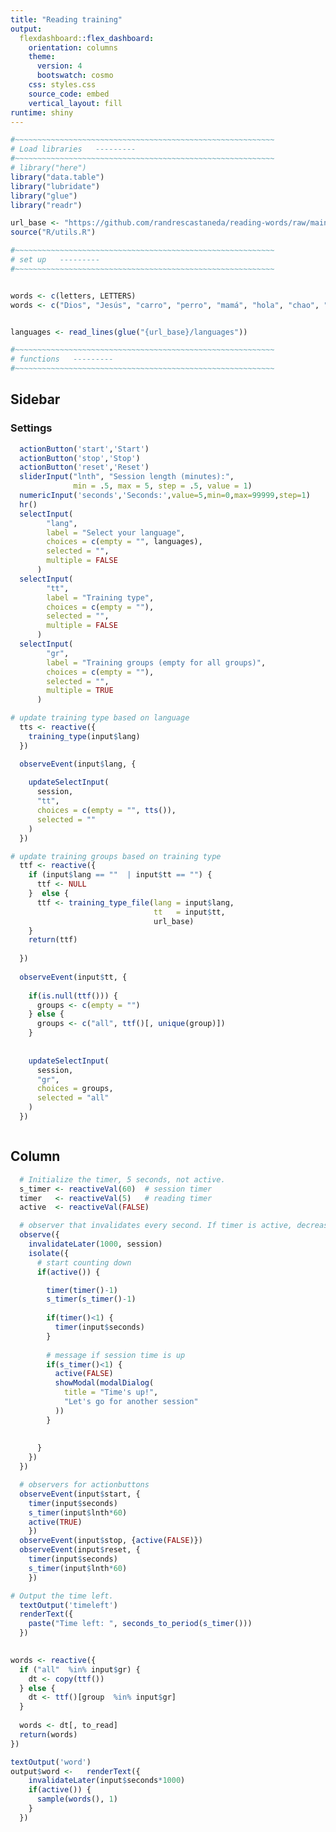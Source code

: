 ```yaml
---
title: "Reading training"
output: 
  flexdashboard::flex_dashboard:
    orientation: columns
    theme:
      version: 4
      bootswatch: cosmo
    css: styles.css
    source_code: embed
    vertical_layout: fill
runtime: shiny
---
```



```r
#~~~~~~~~~~~~~~~~~~~~~~~~~~~~~~~~~~~~~~~~~~~~~~~~~~~~~~~~~~
# Load libraries   ---------
#~~~~~~~~~~~~~~~~~~~~~~~~~~~~~~~~~~~~~~~~~~~~~~~~~~~~~~~~~~
# library("here")
library("data.table")
library("lubridate")
library("glue")
library("readr")

url_base <- "https://github.com/randrescastaneda/reading-words/raw/main/static"
source("R/utils.R")

#~~~~~~~~~~~~~~~~~~~~~~~~~~~~~~~~~~~~~~~~~~~~~~~~~~~~~~~~~~
# set up   ---------
#~~~~~~~~~~~~~~~~~~~~~~~~~~~~~~~~~~~~~~~~~~~~~~~~~~~~~~~~~~


words <- c(letters, LETTERS)
words <- c("Dios", "Jesús", "carro", "perro", "mamá", "hola", "chao", "usted", "tú", "él", "ella", "amor", "caro", "sí", "no", "ahora", "después", "cuando", "está", "esta", "soy", "es", "ya", "papá", "español")


languages <- read_lines(glue("{url_base}/languages"))

#~~~~~~~~~~~~~~~~~~~~~~~~~~~~~~~~~~~~~~~~~~~~~~~~~~~~~~~~~~
# functions   ---------
#~~~~~~~~~~~~~~~~~~~~~~~~~~~~~~~~~~~~~~~~~~~~~~~~~~~~~~~~~~

```


Sidebar {.sidebar  data-width=350} 
-----------------------------------------------------------------------

### Settings

```r
  actionButton('start','Start')
  actionButton('stop','Stop')
  actionButton('reset','Reset')
  sliderInput("lnth", "Session length (minutes):", 
              min = .5, max = 5, step = .5, value = 1)
  numericInput('seconds','Seconds:',value=5,min=0,max=99999,step=1)
  hr()
  selectInput(
        "lang",
        label = "Select your language",
        choices = c(empty = "", languages),
        selected = "",
        multiple = FALSE
      )
  selectInput(
        "tt",
        label = "Training type",
        choices = c(empty = ""),
        selected = "",
        multiple = FALSE
      )
  selectInput(
        "gr",
        label = "Training groups (empty for all groups)",
        choices = c(empty = ""),
        selected = "",
        multiple = TRUE
      )
```



```r

# update training type based on language
  tts <- reactive({
    training_type(input$lang)
  })

  observeEvent(input$lang, {
    
    updateSelectInput(
      session,
      "tt",
      choices = c(empty = "", tts()),
      selected = ""
    )
  })

# update training groups based on training type
  ttf <- reactive({
    if (input$lang == ""  | input$tt == "") {
      ttf <- NULL
    }  else {
      ttf <- training_type_file(lang = input$lang, 
                                tt   = input$tt, 
                                url_base)
    }
    return(ttf)
    
  })
  
  observeEvent(input$tt, {
    
    if(is.null(ttf())) {
      groups <- c(empty = "")
    } else {
      groups <- c("all", ttf()[, unique(group)])
    }
    
      
    updateSelectInput(
      session,
      "gr",
      choices = groups,
      selected = "all"
    )
  })



```

Column {data-width=900}
-----------------------------------------------------------------------


```r
  # Initialize the timer, 5 seconds, not active.
  s_timer <- reactiveVal(60)  # session timer
  timer   <- reactiveVal(5)   # reading timer
  active  <- reactiveVal(FALSE)

  # observer that invalidates every second. If timer is active, decrease by one.
  observe({
    invalidateLater(1000, session)
    isolate({
      # start counting down
      if(active()) {

        timer(timer()-1)
        s_timer(s_timer()-1)
        
        if(timer()<1) {
          timer(input$seconds)
        }
        
        # message if session time is up
        if(s_timer()<1) {
          active(FALSE)
          showModal(modalDialog(
            title = "Time's up!",
            "Let's go for another session"
          ))
        }
        
        
      }
    })
  })

  # observers for actionbuttons
  observeEvent(input$start, {
    timer(input$seconds)
    s_timer(input$lnth*60)
    active(TRUE)
    })
  observeEvent(input$stop, {active(FALSE)})
  observeEvent(input$reset, {
    timer(input$seconds)
    s_timer(input$lnth*60)
    })

```


```r
# Output the time left.
  textOutput('timeleft')
  renderText({
    paste("Time left: ", seconds_to_period(s_timer()))
  })
  
```


```r
words <- reactive({
  if ("all"  %in% input$gr) {
    dt <- copy(ttf())
  } else {
    dt <- ttf()[group  %in% input$gr]
  }
  
  words <- dt[, to_read]
  return(words)
})

textOutput('word')
output$word <-   renderText({
    invalidateLater(input$seconds*1000)
    if(active()) {
      sample(words(), 1)
    }
  })

```
